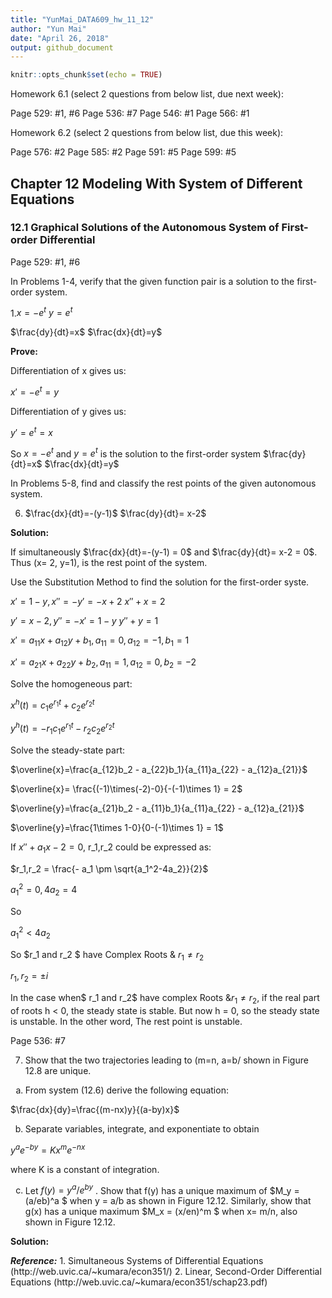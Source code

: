 ```yaml
---
title: "YunMai_DATA609_hw_11_12"
author: "Yun Mai"
date: "April 26, 2018"
output: github_document
---
```


```r
knitr::opts_chunk$set(echo = TRUE)
```

Homework 6.1 (select 2 questions from below list, due next week):

Page 529: #1, #6
Page 536: #7
Page 546: #1
Page 566: #1
    
Homework 6.2 (select 2 questions from below list, due this week):

Page 576: #2
Page 585: #2
Page 591: #5
Page 599: #5

## Chapter 12 Modeling With System of Different Equations


### 12.1 Graphical Solutions of the Autonomous System of First-order Differential

Page 529: #1, #6

In Problems 1-4, verify that the given function pair is a solution to the first-order system.

1.$x = -e^{t}$  $y = e^{t}$

$\frac{dy}{dt}=x$ $\frac{dx}{dt}=y$

**Prove:**

Differentiation of x gives us:

$x' = -e^{t} = y$ 

Differentiation of y gives us:

$y' = e^{t} = x$ 

So
$x = -e^{t}$ and $y = e^{t}$ is the solution to the first-order system $\frac{dy}{dt}=x$ $\frac{dx}{dt}=y$

In Problems 5-8, find and classify the rest points of the given autonomous system.

6. $\frac{dx}{dt}=-(y-1)$ $\frac{dy}{dt}= x-2$

**Solution:**

If simultaneously $\frac{dx}{dt}=-(y-1) = 0$ and $\frac{dy}{dt}= x-2 = 0$. Thus (x= 2, y=1), is the rest point of the system.

Use the Substitution Method to find the solution for the first-order syste.

$x'=1-y, x''=-y'= -x+2$ $x''+x=2$ 

$y'=x-2, y''=-x'= 1-y$  $y''+y=1$ 

$x'=a_{11}x+a_{12}y+b_1, a_{11}= 0, a_{12}=-1,b_1=1$ 

$x'=a_{21}x+a_{22}y+b_2, a_{11}= 1, a_{12}=0,b_2=-2$ 

Solve the homogeneous part:

$x^h(t)=c_1e^{r_1t}+c_2e^{r_2t}$ 

$y^h(t)=-r_1c_1e^{r_1t}-r_2c_2e^{r_2t}$ 

Solve the steady-state part:

$\overline{x}=\frac{a_{12}b_2 - a_{22}b_1}{a_{11}a_{22} - a_{12}a_{21}}$

$\overline{x}= \frac{(-1)\times(-2)-0}{-(-1)\times 1} = 2$

$\overline{y}=\frac{a_{21}b_2 - a_{11}b_1}{a_{11}a_{22} - a_{12}a_{21}}$

$\overline{y}=\frac{1\times 1-0}{0-(-1)\times 1} = 1$

If $x''+a_1x-2=0$, r_1,r_2 could be expressed as:

$r_1,r_2 = \frac{- a_1 \pm \sqrt{a_1^2-4a_2}}{2}$ 

$a_1^2 =0, 4a_2=4$ 

So 

$a_1^2 < 4a_2$

So $r_1 and r_2 $ have Complex Roots & $r_1 \neq r_2$ 

$r_1,r_2 = \pm i$ 

In the case when$ r_1 and r_2$ have complex Roots &$r_1 \neq r_2$, if the real part of roots h < 0, the steady state is stable. But now h = 0, so the steady state is unstable. In the other word, The rest point is unstable.



Page 536: #7

7. Show that the two trajectories leading to (m=n, a=b/ shown in Figure 12.8 are unique.

a. From system (12.6) derive the following equation:

$\frac{dx}{dy}=\frac{(m-nx)y}{(a-by)x}$

b. Separate variables, integrate, and exponentiate to obtain

$y^ae^{-by}=Kx^me^{-nx}$

where K is a constant of integration.

c. Let $f(y)= y^a/e^{by}$ . Show that f(y) has a unique maximum of
$M_y = (a/eb)^a $ when y = a/b as shown in Figure 12.12. Similarly, show that g(x)
has a unique maximum $M_x = (x/en)^m $ when x= m/n, also shown in Figure 12.12.

**Solution:**


***Reference:***
1. Simultaneous Systems of Differential Equations (http://web.uvic.ca/~kumara/econ351/)
2. Linear, Second-Order Differential Equations (http://web.uvic.ca/~kumara/econ351/schap23.pdf)